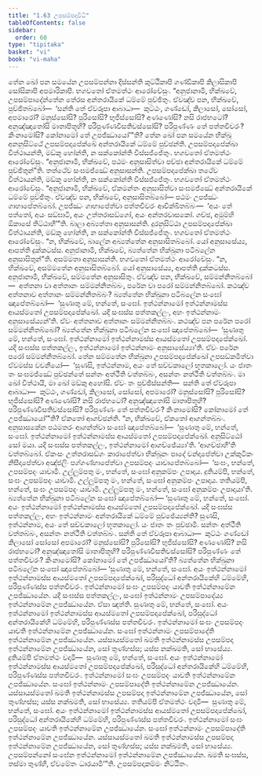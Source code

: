 ```yaml
---
title: "1.63 උපසම්පදාවිධි"
tableOfContents: false
sidebar:
  order: 60
type: "tipitaka"
basket: "vi"
book: "vi-maha"
---
```



<DynamicBreadcrumb />

<Division number="125" book="vi-maha">

<Paragraph number="515" book="vi-maha">
තේන ඛෝ පන සමයේන උපසම්පන්නා දිස්සන්ති කුට්ඨිකාපි ගණ්ඩිකාපි කිලාසිකාපි සෝසිකාපි අපමාරිකාපි. භගවතෝ ඒතමත්ථං ආරෝචේසුං. “අනුජානාමි, භික්ඛවේ, උපසම්පාදේන්තේන තේරස අන්තරායිකේ ධම්මේ පුච්ඡිතුං. ඒවඤ්ච පන, භික්ඛවේ, පුච්ඡිතබ්බෝ—  ‘සන්ති තේ ඒවරූපා ආබාධා—  කුට්ඨං, ගණ්ඩෝ, කිලාසෝ, සෝසෝ, අපමාරෝ? මනුස්සෝසි? පුරිසෝසි? භුජිස්සෝසි? අණණෝසි? නසි රාජභටෝ? අනුඤ්ඤාතෝසි මාතාපිතූහි? පරිපුණ්ණවීසතිවස්සෝසි? පරිපුණ්ණං තේ පත්තචීවරං? කිංනාමෝසි? කෝනාමෝ තේ උපජ්ඣායෝ’”ති?
</Paragraph>

<Paragraph number="516" book="vi-maha">
තේන ඛෝ පන සමයේන භික්ඛූ අනනුසිට්ඨේ උපසම්පදාපේක්ඛේ අන්තරායිකේ ධම්මේ පුච්ඡන්ති. උපසම්පදාපේක්ඛා විත්ථායන්ති, මඞ්කූ හෝන්ති, න සක්කෝන්ති විස්සජ්ජේතුං. භගවතෝ ඒතමත්ථං ආරෝචේසුං. “අනුජානාමි, භික්ඛවේ, පඨමං අනුසාසිත්වා පච්ඡා අන්තරායිකේ ධම්මේ පුච්ඡිතුන්”ති.
</Paragraph>

<Paragraph number="517" book="vi-maha">
තත්ථේව සංඝමජ්ඣේ අනුසාසන්ති. උපසම්පදාපේක්ඛා තථේව විත්ථායන්ති, මඞ්කූ හෝන්ති, න සක්කෝන්ති විස්සජ්ජේතුං. භගවතෝ ඒතමත්ථං ආරෝචේසුං. “අනුජානාමි, භික්ඛවේ, ඒකමන්තං අනුසාසිත්වා සංඝමජ්ඣේ අන්තරායිකේ ධම්මේ පුච්ඡිතුං. ඒවඤ්ච පන, භික්ඛවේ, අනුසාසිතබ්බෝ—
</Paragraph>

</Division>
<Division number="126" book="vi-maha">

<Paragraph number="518" book="vi-maha">
පඨමං උපජ්ඣං ගාහාපේතබ්බෝ. උපජ්ඣං ගාහාපේත්වා පත්තචීවරං ආචික්ඛිතබ්බං—  ‘අයං තේ පත්තෝ, අයං සඞ්ඝාටි, අයං උත්තරාසඞ්ගෝ, අයං අන්තරවාසකෝ. ගච්ඡ, අමුම්හි ඕකාසේ තිට්ඨාහී’”ති.
</Paragraph>

<Paragraph number="519" book="vi-maha">
බාලා අබ්‍යත්තා අනුසාසන්ති. දුරනුසිට්ඨා උපසම්පදාපේක්ඛා විත්ථායන්ති, මඞ්කූ හෝන්ති, න සක්කෝන්ති විස්සජ්ජේතුං. භගවතෝ ඒතමත්ථං ආරෝචේසුං. “න, භික්ඛවේ, බාලේන අබ්‍යත්තේන අනුසාසිතබ්බෝ. යෝ අනුසාසේය්‍ය, ආපත්ති දුක්කටස්ස. අනුජානාමි, භික්ඛවේ, බ්‍යත්තේන භික්ඛුනා පටිබලේන අනුසාසිතුන්”ති.
</Paragraph>

<Paragraph number="520" book="vi-maha">
අසම්මතා අනුසාසන්ති. භගවතෝ ඒතමත්ථං ආරෝචේසුං. “න, භික්ඛවේ, අසම්මතේන අනුසාසිතබ්බෝ. යෝ අනුසාසේය්‍ය, ආපත්ති දුක්කටස්ස. අනුජානාමි, භික්ඛවේ, සම්මතේන අනුසාසිතුං. ඒවඤ්ච පන, භික්ඛවේ, සම්මන්නිතබ්බෝ—  අත්තනා වා අත්තානං සම්මන්නිතබ්බං, පරේන වා පරෝ සම්මන්නිතබ්බෝ.
</Paragraph>

<Paragraph number="521" book="vi-maha">
කථඤ්ච අත්තනාව අත්තානං සම්මන්නිතබ්බං? බ්‍යත්තේන භික්ඛුනා පටිබලේන සංඝෝ ඤාපේතබ්බෝ—  ‘සුණාතු මේ, භන්තේ, සංඝෝ. ඉත්ථන්නාමෝ ඉත්ථන්නාමස්ස ආයස්මතෝ උපසම්පදාපේක්ඛෝ. යදි සංඝස්ස පත්තකල්ලං, අහං ඉත්ථන්නාමං අනුසාසේය්‍යන්’ති. ඒවං අත්තනාව අත්තානං සම්මන්නිතබ්බං.
</Paragraph>

<Paragraph number="522" book="vi-maha">
කථඤ්ච පන පරේන පරෝ සම්මන්නිතබ්බෝ? බ්‍යත්තේන භික්ඛුනා පටිබලේන සංඝෝ ඤාපේතබ්බෝ—  ‘සුණාතු මේ, භන්තේ, සංඝෝ. ඉත්ථන්නාමෝ ඉත්ථන්නාමස්ස ආයස්මතෝ උපසම්පදාපේක්ඛෝ. යදි සංඝස්ස පත්තකල්ලං, ඉත්ථන්නාමෝ ඉත්ථන්නාමං අනුසාසේය්‍යා’ති. ඒවං පරේන පරෝ සම්මන්නිතබ්බෝ.
</Paragraph>

<Paragraph number="523" book="vi-maha">
තේන සම්මතේන භික්ඛුනා උපසම්පදාපේක්ඛෝ උපසඞ්කමිත්වා ඒවමස්ස වචනීයෝ—  ‘සුණසි, ඉත්ථන්නාම, අයං තේ සච්චකාලෝ භූතකාලෝ. යං ජාතං තං සංඝමජ්ඣේ පුච්ඡන්තේ සන්තං අත්ථීති වත්තබ්බං, අසන්තං නත්ථීති වත්තබ්බං. මා ඛෝ විත්ථායි, මා ඛෝ මඞ්කු අහෝසි. ඒවං තං පුච්ඡිස්සන්ති—  සන්ති තේ ඒවරූපා ආබාධා—  කුට්ඨං, ගණ්ඩෝ, කිලාසෝ, සෝසෝ, අපමාරෝ? මනුස්සෝසි? පුරිසෝසි? භුජිස්සෝසි? අණණෝසි? නසි රාජභටෝ? අනුඤ්ඤාතෝසි මාතාපිතූහි? පරිපුණ්ණවීසතිවස්සෝසි? පරිපුණ්ණං තේ පත්තචීවරං? කිංනාමෝසි? කෝනාමෝ තේ උපජ්ඣායෝ’”ති?
</Paragraph>

<Paragraph number="524" book="vi-maha">
ඒකතෝ ආගච්ඡන්ති. “න, භික්ඛවේ, ඒකතෝ ආගන්තබ්බං. අනුසාසකේන පඨමතරං ආගන්ත්වා සංඝෝ ඤාපේතබ්බෝ—  ‘සුණාතු මේ, භන්තේ, සංඝෝ. ඉත්ථන්නාමෝ ඉත්ථන්නාමස්ස ආයස්මතෝ උපසම්පදාපේක්ඛෝ. අනුසිට්ඨෝ සෝ මයා. යදි සංඝස්ස පත්තකල්ලං, ඉත්ථන්නාමෝ ආගච්ඡේය්‍යා’ති. ‘ආගච්ඡාහී’ති වත්තබ්බෝ.
</Paragraph>

<Paragraph number="525" book="vi-maha">
ඒකංසං උත්තරාසඞ්ගං කාරාපේත්වා භික්ඛූනං පාදේ වන්දාපේත්වා උක්කුටිකං නිසීදාපේත්වා අඤ්ජලිං පග්ගණ්හාපේත්වා උපසම්පදං යාචාපේතබ්බෝ—  ‘සංඝං, භන්තේ, උපසම්පදං යාචාමි. උල්ලුම්පතු මං, භන්තේ, සංඝෝ අනුකම්පං උපාදාය. දුතියම්පි, භන්තේ, සංඝං උපසම්පදං යාචාමි. උල්ලුම්පතු මං, භන්තේ, සංඝෝ අනුකම්පං උපාදාය. තතියම්පි, භන්තේ, සංඝං උපසම්පදං යාචාමි. උල්ලුම්පතු මං, භන්තේ, සංඝෝ අනුකම්පං උපාදායා’ති. බ්‍යත්තේන භික්ඛුනා පටිබලේන සංඝෝ ඤාපේතබ්බෝ—
</Paragraph>

<Paragraph number="526" book="vi-maha">
‘සුණාතු මේ, භන්තේ, සංඝෝ. අයං ඉත්ථන්නාමෝ ඉත්ථන්නාමස්ස ආයස්මතෝ උපසම්පදාපේක්ඛෝ. යදි සංඝස්ස පත්තකල්ලං, අහං ඉත්ථන්නාමං අන්තරායිකේ ධම්මේ පුච්ඡේය්‍යන්ති? සුණසි, ඉත්ථන්නාම, අයං තේ සච්චකාලෝ භූතකාලෝ. යං ජාතං තං පුච්ඡාමි. සන්තං අත්ථීති වත්තබ්බං, අසන්තං නත්ථීති වත්තබ්බං. සන්ති තේ ඒවරූපා ආබාධා—  කුට්ඨං ගණ්ඩෝ කිලාසෝ සෝසෝ අපමාරෝ? මනුස්සෝසි? පුරිසෝසි? භුජිස්සෝසි? අණණෝසි? නසි රාජභටෝ? අනුඤ්ඤාතෝසි මාතාපිතූහි? පරිපුණ්ණවීසතිවස්සෝසි? පරිපුණ්ණං තේ පත්තචීවරං? කිංනාමෝසි? කෝනාමෝ තේ උපජ්ඣායෝ’ති? බ්‍යත්තේන භික්ඛුනා පටිබලේන සංඝෝ ඤාපේතබ්බෝ—
</Paragraph>

</Division>
<Division number="127" book="vi-maha">

<Paragraph number="527" book="vi-maha">
‘සුණාතු මේ, භන්තේ, සංඝෝ. අයං ඉත්ථන්නාමෝ ඉත්ථන්නාමස්ස ආයස්මතෝ උපසම්පදාපේක්ඛෝ, පරිසුද්ධෝ අන්තරායිකේහි ධම්මේහි, පරිපුණ්ණස්ස පත්තචීවරං. ඉත්ථන්නාමෝ සංඝං උපසම්පදං යාචති ඉත්ථන්නාමේන උපජ්ඣායේන. යදි සංඝස්ස පත්තකල්ලං, සංඝෝ ඉත්ථන්නාමං උපසම්පාදේය්‍ය ඉත්ථන්නාමේන උපජ්ඣායේන. ඒසා ඤත්ති.
</Paragraph>

<Paragraph number="528" book="vi-maha">
සුණාතු මේ, භන්තේ, සංඝෝ. අයං ඉත්ථන්නාමෝ ඉත්ථන්නාමස්ස ආයස්මතෝ උපසම්පදාපේක්ඛෝ, පරිසුද්ධෝ අන්තරායිකේහි ධම්මේහි, පරිපුණ්ණස්ස පත්තචීවරං. ඉත්ථන්නාමෝ සංඝං උපසම්පදං යාචති ඉත්ථන්නාමේන උපජ්ඣායේන. සංඝෝ ඉත්ථන්නාමං උපසම්පාදේති ඉත්ථන්නාමේන උපජ්ඣායේන. යස්සායස්මතෝ ඛමති ඉත්ථන්නාමස්ස උපසම්පදා ඉත්ථන්නාමේන උපජ්ඣායේන, සෝ තුණ්හස්ස; යස්ස නක්ඛමති, සෝ භාසේය්‍ය.
</Paragraph>

<Paragraph number="529" book="vi-maha">
දුතියම්පි ඒතමත්ථං වදාමි—  සුණාතු මේ, භන්තේ, සංඝෝ. අයං ඉත්ථන්නාමෝ ඉත්ථන්නාමස්ස ආයස්මතෝ උපසම්පදාපේක්ඛෝ, පරිසුද්ධෝ අන්තරායිකේහි ධම්මේහි, පරිපුණ්ණස්ස පත්තචීවරං. ඉත්ථන්නාමෝ සංඝං උපසම්පදං යාචති ඉත්ථන්නාමේන උපජ්ඣායේන. සංඝෝ ඉත්ථන්නාමං උපසම්පාදේති ඉත්ථන්නාමේන උපජ්ඣායේන. යස්සායස්මතෝ ඛමති ඉත්ථන්නාමස්ස උපසම්පදා ඉත්ථන්නාමේන උපජ්ඣායේන, සෝ තුණ්හස්ස; යස්ස නක්ඛමති, සෝ භාසේය්‍ය.
</Paragraph>

<Paragraph number="530" book="vi-maha">
තතියම්පි ඒතමත්ථං වදාමි—  සුණාතු මේ, භන්තේ, සංඝෝ. අයං ඉත්ථන්නාමෝ ඉත්ථන්නාමස්ස ආයස්මතෝ උපසම්පදාපේක්ඛෝ, පරිසුද්ධෝ අන්තරායිකේහි ධම්මේහි, පරිපුණ්ණස්ස පත්තචීවරං. ඉත්ථන්නාමෝ සංඝං උපසම්පදං යාචති ඉත්ථන්නාමේන උපජ්ඣායේන. සංඝෝ ඉත්ථන්නාමං උපසම්පාදේති ඉත්ථන්නාමේන උපජ්ඣායේන. යස්සායස්මතෝ ඛමති ඉත්ථන්නාමස්ස උපසම්පදා ඉත්ථන්නාමේන උපජ්ඣායේන, සෝ තුණ්හස්ස; යස්ස නක්ඛමති, සෝ භාසේය්‍ය.
</Paragraph>

<Paragraph number="531" book="vi-maha">
උපසම්පන්නෝ සංඝේන ඉත්ථන්නාමෝ ඉත්ථන්නාමේන උපජ්ඣායේන. ඛමති සංඝස්ස, තස්මා තුණ්හී, ඒවමේතං ධාරයාමී’”ති.

</Paragraph>
</Division>

<Paragraph number="532" type="center" book="vi-maha">
උපසම්පදාකම්මං නිට්ඨිතං.
</Paragraph>